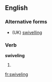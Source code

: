 ==English==

===Alternative forms===
* (UK) [[swivelling]]

===Verb===
'''swiveling'''

# {{US}} {{present participle of|[[swivel]]}}

[[fr:swiveling]]